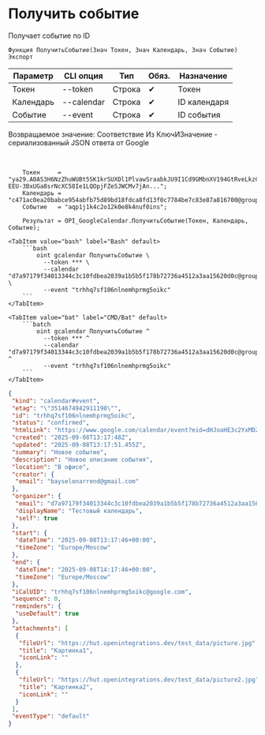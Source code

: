 ﻿---
sidebar_position: 3
description: Получить событие и другие функции для работы с Google Calendar в Открытом пакете интеграций - бесплатной open-source библиотеке интеграций для 1С:Предприятие 8, OneScript и CLI
keywords: [1C, 1С, 1С:Предприятие, 1С:Предприятие 8.3, API, Интеграция, Сервисы, Обмен, OneScript, CLI, Google Calendar]
---


# Получить событие
 Получает событие по ID



`Функция ПолучитьСобытие(Знач Токен, Знач Календарь, Знач Событие) Экспорт`

  | Параметр | CLI опция | Тип | Обяз. | Назначение |
  |-|-|-|-|-|
  | Токен | --token | Строка | &#x2714; | Токен |
  | Календарь | --calendar | Строка | &#x2714; | ID календаря |
  | Событие | --event | Строка | &#x2714; | ID события |

  
  Возвращаемое значение:   Соответствие Из КлючИЗначение - сериализованный JSON ответа от Google

<br/>




```bsl title="Пример использования для 1С:Предприятие/OneScript"
    Токен     = "ya29.A0AS3H6NzZhuWUBt5SK1krSUXDl1PlvawSraabkJU9I1Cd9GMbnXV194GtRveLkzC4TFqpg8CjFqwe1CqV-EEU-3BxUGa8srNcXC58Ie1LQOpjFZeSJWCMv7jAn...";
    Календарь = "c471ac0ea20babce954abfb75d89bd18fdca8fd13f0c7784be7c83e87a816700@group.calendar.google.com";
    Событие   = "aqp1j1k4c2o12k0e8k4nuf0ins";

    Результат = OPI_GoogleCalendar.ПолучитьСобытие(Токен, Календарь, Событие);
```
    

 <Tabs>
  
    <TabItem value="bash" label="Bash" default>
        ```bash
            oint gcalendar ПолучитьСобытие \
              --token *** \
              --calendar "d7a97179f34013344c3c10fdbea2039a1b5b5f178b72736a4512a3aa15620d0c@group.calendar.google.com" \
              --event "trhhq7sf106nlnemhprmg5oikc"
        ```
    </TabItem>
  
    <TabItem value="bat" label="CMD/Bat" default>
        ```batch
            oint gcalendar ПолучитьСобытие ^
              --token *** ^
              --calendar "d7a97179f34013344c3c10fdbea2039a1b5b5f178b72736a4512a3aa15620d0c@group.calendar.google.com" ^
              --event "trhhq7sf106nlnemhprmg5oikc"
        ```
    </TabItem>
</Tabs>


```json title="Результат"
{
 "kind": "calendar#event",
 "etag": "\"3514674942911198\"",
 "id": "trhhq7sf106nlnemhprmg5oikc",
 "status": "confirmed",
 "htmlLink": "https://www.google.com/calendar/event?eid=dHJoaHE3c2YxMDZubG5lbWhwcm1nNW9pa2MgZDdhOTcxNzlmMzQwMTMzNDRjM2MxMGZkYmVhMjAzOWExYjViNWYxNzhiNzI3MzZhNDUxMmEzYWExNTYyMGQwY0Bn",
 "created": "2025-09-08T13:17:48Z",
 "updated": "2025-09-08T13:17:51.455Z",
 "summary": "Новое событие",
 "description": "Новое описание события",
 "location": "В офисе",
 "creator": {
  "email": "bayselonarrend@gmail.com"
 },
 "organizer": {
  "email": "d7a97179f34013344c3c10fdbea2039a1b5b5f178b72736a4512a3aa15620d0c@group.calendar.google.com",
  "displayName": "Тестовый календарь",
  "self": true
 },
 "start": {
  "dateTime": "2025-09-08T13:17:46+00:00",
  "timeZone": "Europe/Moscow"
 },
 "end": {
  "dateTime": "2025-09-08T14:17:46+00:00",
  "timeZone": "Europe/Moscow"
 },
 "iCalUID": "trhhq7sf106nlnemhprmg5oikc@google.com",
 "sequence": 0,
 "reminders": {
  "useDefault": true
 },
 "attachments": [
  {
   "fileUrl": "https://hut.openintegrations.dev/test_data/picture.jpg",
   "title": "Картинка1",
   "iconLink": ""
  },
  {
   "fileUrl": "https://hut.openintegrations.dev/test_data/picture2.jpg",
   "title": "Картинка2",
   "iconLink": ""
  }
 ],
 "eventType": "default"
}
```
